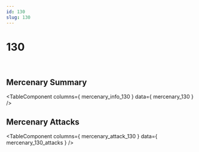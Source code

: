 ```yaml
---
id: 130
slug: 130
---
```



# 130

<div style = {{ display: "flex" }}>
    <Image img={require('@site/static/img/mercenaries/illust/thum_char_view_n_130.jpg')}/>
    <Image img={require('@site/static/img/mercenaries/illust/thum_char_view_o_130.jpg')}/>
</div>

## Mercenary Summary

<TableComponent
  columns={ mercenary_info_130 }
  data={ mercenary_130 }
/>

## Mercenary Attacks

<TableComponent
  columns={ mercenary_attack_130 }
  data={ mercenary_130_attacks }
/>